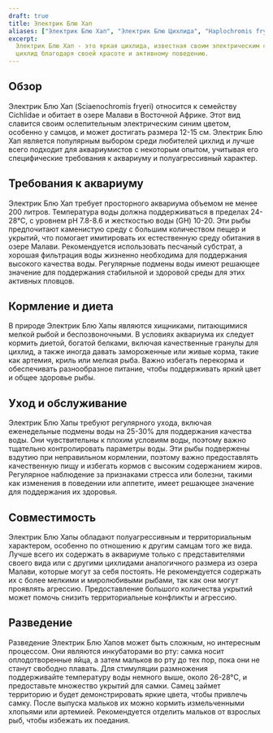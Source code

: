 ```yaml
---
draft: true
title: Электрик Блю Хап
aliases: ["Электрик Блю Хап", "Электрик Блю Цихлида", "Haplochromis fryeri"]
excerpt:
  Электрик Блю Хап - это яркая цихлида, известная своим электрическим синим цветом. Этот вид популярен среди любителей
  цихлид благодаря своей красоте и активному поведению.
---
```


## Обзор

Электрик Блю Хап (Sciaenochromis fryeri) относится к семейству Cichlidae и обитает в озере Малави в Восточной Африке.
Этот вид славится своим ослепительным электрическим синим цветом, особенно у самцов, и может достигать размера 12-15 см.
Электрик Блю Хап является популярным выбором среди любителей цихлид и лучше всего подходит для аквариумистов с некоторым
опытом, учитывая его специфические требования к аквариуму и полуагрессивный характер.

## Требования к аквариуму

Электрик Блю Хап требует просторного аквариума объемом не менее 200 литров. Температура воды должна поддерживаться в
пределах 24-28°C, с уровнем pH 7.8-8.6 и жесткостью воды (GH) 10-20. Эти рыбы предпочитают каменистую среду с большим
количеством пещер и укрытий, что помогает имитировать их естественную среду обитания в озере Малави. Рекомендуется
использовать песчаный субстрат, а хорошая фильтрация воды жизненно необходима для поддержания высокого качества воды.
Регулярные подмены воды имеют решающее значение для поддержания стабильной и здоровой среды для этих активных пловцов.

## Кормление и диета

В природе Электрик Блю Хапы являются хищниками, питающимися мелкой рыбой и беспозвоночными. В условиях аквариума их
следует кормить диетой, богатой белками, включая качественные гранулы для цихлид, а также иногда давать замороженные или
живые корма, такие как артемия, криль или мелкая рыба. Важно избегать перекорма и обеспечивать разнообразное питание,
чтобы поддерживать яркий цвет и общее здоровье рыбы.

## Уход и обслуживание

Электрик Блю Хапы требуют регулярного ухода, включая еженедельные подмены воды на 25-30% для поддержания качества воды.
Они чувствительны к плохим условиям воды, поэтому важно тщательно контролировать параметры воды. Эти рыбы подвержены
вздутию при неправильном кормлении, поэтому важно предоставлять качественную пищу и избегать кормов с высоким
содержанием жиров. Регулярное наблюдение за признаками стресса или болезни, такими как изменения в поведении или
аппетите, имеет решающее значение для поддержания их здоровья.

## Совместимость

Электрик Блю Хапы обладают полуагрессивным и территориальным характером, особенно по отношению к другим самцам того же
вида. Лучше всего их содержать в аквариуме только с представителями своего вида или с другими цихлидами аналогичного
размера из озера Малави, которые могут за себя постоять. Не рекомендуется содержать их с более мелкими и миролюбивыми
рыбами, так как они могут проявлять агрессию. Предоставление большого количества укрытий может помочь снизить
территориальные конфликты и агрессию.

## Разведение

Разведение Электрик Блю Хапов может быть сложным, но интересным процессом. Они являются инкубаторами во рту: самка носит
оплодотворенные яйца, а затем мальков во рту до тех пор, пока они не станут свободно плавать. Для стимуляции размножения
поддерживайте температуру воды немного выше, около 26-28°C, и предоставьте множество укрытий для самки. Самец займет
территорию и будет демонстрировать яркие цвета, чтобы привлечь самку. После выпуска мальков их можно кормить
измельченными хлопьями или артемией. Рекомендуется отделить мальков от взрослых рыб, чтобы избежать их поедания.
